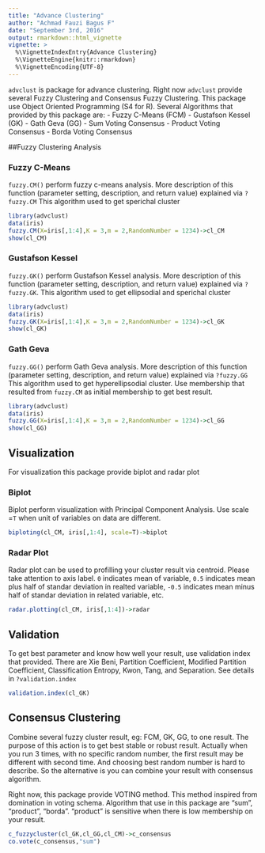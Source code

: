 ```yaml
---
title: "Advance Clustering"
author: "Achmad Fauzi Bagus F"
date: "September 3rd, 2016"
output: rmarkdown::html_vignette
vignette: >
  %\VignetteIndexEntry{Advance Clustering}
  %\VignetteEngine{knitr::rmarkdown}
  %\VignetteEncoding{UTF-8}
---
```


`advclust` is package for advance clustering. Right now `advclust` provide several Fuzzy Clustering and Consensus Fuzzy Clustering. This package use Object Oriented Programming (S4 for R). Several Algorithms that provided by this package are:
- Fuzzy C-Means (FCM)
- Gustafson Kessel (GK)
- Gath Geva (GG)
- Sum Voting Consensus
- Product Voting Consensus
- Borda Voting Consensus

##Fuzzy Clustering Analysis

### Fuzzy C-Means

`fuzzy.CM()` perform fuzzy c-means analysis. More description of this function (parameter setting, description, and return value) explained via `?fuzzy.CM`
This algorithm used to get sperichal cluster

```r
library(advclust)
data(iris)
fuzzy.CM(X=iris[,1:4],K = 3,m = 2,RandomNumber = 1234)->cl_CM
show(cl_CM)
```

### Gustafson Kessel 

`fuzzy.GK()` perform Gustafson Kessel analysis. More description of this function (parameter setting, description, and return value) explained via `?fuzzy.GK`.
This algorithm used to get ellipsodial and sperichal cluster

```r
library(advclust)
data(iris)
fuzzy.GK(X=iris[,1:4],K = 3,m = 2,RandomNumber = 1234)->cl_GK
show(cl_GK)
```
### Gath Geva

`fuzzy.GG()` perform Gath Geva analysis. More description of this function (parameter setting, description, and return value) explained via `?fuzzy.GG`
This algorithm used to get hyperellipsodial cluster. Use membership that resulted from `fuzzy.CM` as initial membership to get best result.

```r
library(advclust)
data(iris)
fuzzy.GG(X=iris[,1:4],K = 3,m = 2,RandomNumber = 1234)->cl_GG
show(cl_GG)
```
## Visualization

For visualization this package provide biplot and radar plot

### Biplot

Biplot perform visualization with Principal Component Analysis. Use scale =`T` when unit of variables on data are different.

```r
biploting(cl_CM, iris[,1:4], scale=T)->biplot
```

### Radar Plot

Radar plot can be used to profilling your cluster result via centroid. Please take attention to axis label. `0` indicates mean of variable, `0.5` indicates mean plus half of standar deviation in realted variable, `-0.5` indicates mean minus half of standar deviation in related variable, etc.


```r
radar.plotting(cl_CM, iris[,1:4])->radar
```

## Validation

To get best parameter and know how well your result, use validation index that provided. There are Xie Beni, Partition Coefficient, Modified Partition Coefficient, Classification Entropy, Kwon, Tang, and Separation. See details in `?validation.index`

```r
validation.index(cl_GK)
```

## Consensus Clustering

Combine several fuzzy cluster result, eg: FCM, GK, GG, to one result. The purpose of this action is to get best stable or robust result. Actually when you run 3 times, with no specific random number, the first result may be different with second time. And choosing best random number is hard to describe. So the alternative is you can combine your result with consensus algorithm.

Right now, this package provide VOTING method. This method inspired from domination in voting schema. Algorithm that use in this package are "sum", "product", "borda". "product" is sensitive when there is low membership on your result.

```r
c_fuzzycluster(cl_GK,cl_GG,cl_CM)->c_consensus
co.vote(c_consensus,"sum")
```
